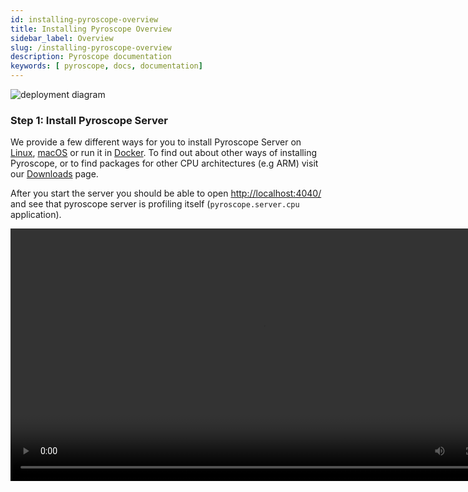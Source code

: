 ```yaml
---
id: installing-pyroscope-overview
title: Installing Pyroscope Overview
sidebar_label: Overview
slug: /installing-pyroscope-overview
description: Pyroscope documentation
keywords: [ pyroscope, docs, documentation]
---
```





![deployment diagram](/img/deployment.svg)

### Step 1: Install Pyroscope Server

We provide a few different ways for you to install Pyroscope Server on [Linux](server-install-linux.mdx), [macOS](server-install-macos.mdx) or run it in <FontAwesomeIcon color="#0db7ed" icon={faDocker}/> [Docker](docker-guide.mdx). To find out about other ways of installing Pyroscope, or to find packages for other CPU architectures (e.g ARM) visit our [Downloads](/downloads) page.

After you start the server you should be able to open [http://localhost:4040/](http://localhost:4040/) and see that pyroscope server is profiling itself (`pyroscope.server.cpu` application).

<video src="/videos/demo5.mov" width="807" controls />

### Step 2: Start profiling your application using Pyroscope Agent

Now that you have **Pyroscope Server** running you can start continuously profiling your own applications.
[**Pyroscope Agent**](agent-overview.mdx) can be run on [Linux](agent-install-linux.mdx), [macOS](agent-install-macos.mdx), [Windows](agent-install-windows.mdx)
and in <FontAwesomeIcon color="#0db7ed" icon={faDocker}/> Docker, and supports the following integrations:
* [eBPF](integration-ebpf.mdx)
* [Go](integration-golang.mdx)
* [PHP](integration-php.mdx)
* [Python](integration-python.mdx)
* [Ruby](integration-ruby.mdx)
* [.NET](integration-dotnet.mdx)

We'll be adding more platforms soon, if you want us to prioritize one particular platform, create an issue at
[Github](https://github.com/pyroscope-io/pyroscope/issues) or reach out to us in our
[<img className="navbar-icon" src="/img/navbar/slack.svg"/>slack group](https://pyroscope.io/slack).

### Next steps

The following topics may be of interest to you:
  * [Server Authentication](auth-google.mdx)
  * [Supported Integrations](supported-integrations.mdx)
  * [Pyroscope Server](server-overview.mdx)
  * [Pyroscope Agent](agent-overview.mdx)

For a list of the minimum hardware and software requirements, refer to [Deployment Guide](deployment.mdx).

